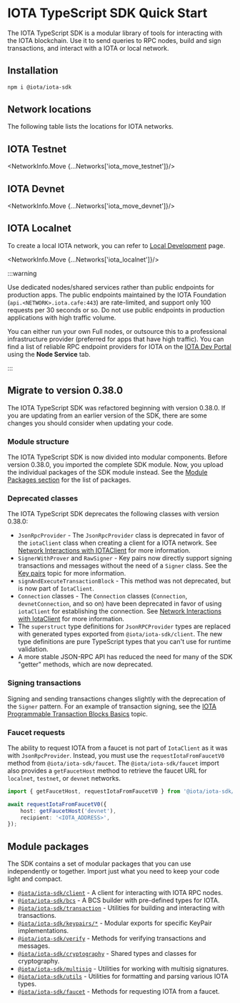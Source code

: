 
# IOTA TypeScript SDK Quick Start

The IOTA TypeScript SDK is a modular library of tools for interacting with the IOTA blockchain. Use it
to send queries to RPC nodes, build and sign transactions, and interact with a IOTA or local network.

## Installation

```sh npm2yarn
npm i @iota/iota-sdk
```

## Network locations

The following table lists the locations for IOTA networks.

## IOTA Testnet

<NetworkInfo.Move {...Networks['iota_move_testnet']}/>

## IOTA Devnet

<NetworkInfo.Move {...Networks['iota_move_devnet']}/>

## IOTA Localnet

To create a local IOTA network, you can refer to [Local Development](/developer/getting-started/local-network) page.

<NetworkInfo.Move {...Networks['iota_localnet']}/>

:::warning

Use dedicated nodes/shared services rather than public endpoints for production apps. The public
endpoints maintained by the IOTA Foundation (`api.<NETWORK>.iota.cafe:443`) are rate-limited, and support
only 100 requests per 30 seconds or so. Do not use public endpoints in production applications with
high traffic volume.

You can either run your own Full nodes, or outsource this to a professional infrastructure provider
(preferred for apps that have high traffic). You can find a list of reliable RPC endpoint providers
for IOTA on the [IOTA Dev Portal](https://iota.io/developers#dev-tools) using the **Node Service** tab.

:::

## Migrate to version 0.38.0

The IOTA TypeScript SDK was refactored beginning with version 0.38.0. If you are updating from an
earlier version of the SDK, there are some changes you should consider when updating your code.

### Module structure

The IOTA TypeScript SDK is now divided into modular components. Before version 0.38.0, you imported
the complete SDK module. Now, you upload the individual packages of the SDK module instead. See the
[Module Packages section](#module-packages) for the list of packages.

### Deprecated classes

The IOTA TypeScript SDK deprecates the following classes with version 0.38.0:

-   `JsonRpcProvider` - The `JsonRpcProvider` class is deprecated in favor of the `iotaClient` class
    when creating a client for a IOTA network. See
    [Network Interactions with IOTAClient](./iota-client.mdx) for more information.
-   `SignerWithProver` and `RawSigner` - Key pairs now directly support signing transactions and
    messages without the need of a `Signer` class. See the
    [Key pairs](./cryptography/keypairs.mdx) topic for more information.
-   `signAndExecuteTransactionBlock` - This method was not deprecated, but is now part of
    `IotaClient`.
-   `Connection` classes - The `Connection` classes (`Connection`, `devnetConnection`, and so on)
    have been deprecated in favor of using `iotaClient` for establishing the connection. See
    [Network Interactions with IotaClient](./iota-client.mdx) for more information.
-   The `superstruct` type definitions for `JsonRPCProvider` types are replaced with generated types
    exported from `@iota/iota-sdk/client`. The new type definitions are pure TypeScript types that
    you can't use for runtime validation.
-   A more stable JSON-RPC API has reduced the need for many of the SDK "getter" methods, which are
    now deprecated.

### Signing transactions

Signing and sending transactions changes slightly with the deprecation of the `Signer`
pattern. For an example of transaction signing, see the
[IOTA Programmable Transaction Blocks Basics](./transaction-building/basics.mdx) topic.

### Faucet requests

The ability to request IOTA from a faucet is not part of `IotaClient` as it was with
`JsonRpcProvider`. Instead, you must use the `requestIotaFromFaucetV0` method from
`@iota/iota-sdk/faucet`. The `@iota/iota-sdk/faucet` import also provides a `getFaucetHost` method
to retrieve the faucet URL for `localnet`, `testnet`, or `devnet` networks.

```ts
import { getFaucetHost, requestIotaFromFaucetV0 } from '@iota/iota-sdk/faucet';

await requestIotaFromFaucetV0({
    host: getFaucetHost('devnet'),
    recipient: '<IOTA_ADDRESS>',
});
```

## Module packages

The SDK contains a set of modular packages that you can use independently or together. Import just
what you need to keep your code light and compact.

-   [`@iota/iota-sdk/client`](./iota-client.mdx) - A client for interacting with IOTA RPC nodes.
-   [`@iota/iota-sdk/bcs`](bcs.mdx) - A BCS builder with pre-defined types for IOTA.
-   [`@iota/iota-sdk/transaction`](./transaction-building/basics.mdx) - Utilities for building
    and interacting with transactions.
-   [`@iota/iota-sdk/keypairs/*`](./cryptography/keypairs.mdx) - Modular exports for specific
    KeyPair implementations.
-   [`@iota/iota-sdk/verify`](./cryptography/keypairs.mdx#verifying-signatures-without-a-key-pair) -
    Methods for verifying transactions and messages.
-   [`@iota/iota-sdk/cryptography`](./cryptography/keypairs.mdx) - Shared types and classes
    for cryptography.
-   [`@iota/iota-sdk/multisig`](./cryptography/multisig.mdx) - Utilities for working with
    multisig signatures.
-   [`@iota/iota-sdk/utils`](./utils.mdx) - Utilities for formatting and parsing various IOTA
    types.
-   [`@iota/iota-sdk/faucet`](./faucet.mdx) - Methods for requesting IOTA from a faucet.